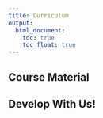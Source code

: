 ```yaml
---
title: Curriculum
output:
  html_document:
    toc: true
    toc_float: true
---
```


## Course Material {#course-material}


## Develop With Us! {#develop-content}